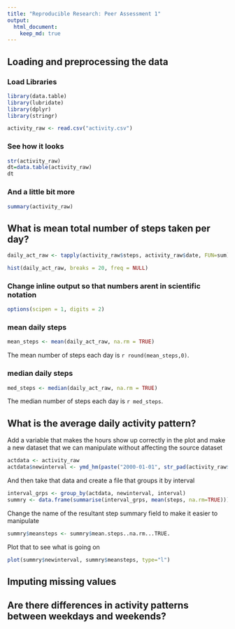 ```yaml
---
title: "Reproducible Research: Peer Assessment 1"
output: 
  html_document:
    keep_md: true
---
```



## Loading and preprocessing the data
### Load Libraries
```r
library(data.table)
library(lubridate)
library(dplyr)
library(stringr)

```  

```r
activity_raw <- read.csv("activity.csv")  
```
### See how it looks
```r
str(activity_raw)
dt=data.table(activity_raw)
dt
```
### And a little bit more
```r
summary(activity_raw)
```
## What is mean total number of steps taken per day?
```r
daily_act_raw <- tapply(activity_raw$steps, activity_raw$date, FUN=sum)
```

```r
hist(daily_act_raw, breaks = 20, freq = NULL)
```  

### Change inline output so that numbers arent in scientific notation
```r
options(scipen = 1, digits = 2)
```
### mean daily steps
```r
mean_steps <- mean(daily_act_raw, na.rm = TRUE)
```
The mean number of steps each day is `r round(mean_steps,0)`.   

### median daily steps
```r
med_steps <- median(daily_act_raw, na.rm = TRUE)
```
The median number of steps each day is `r med_steps`.   

## What is the average daily activity pattern?
Add a variable that makes the hours show up correctly in the plot and make a new dataset that we can manipulate without affecting the source dataset
```r
actdata <- activity_raw
actdata$newinterval <- ymd_hm(paste("2000-01-01", str_pad(activity_raw$interval, 4, pad = "0")))
```
And then take that data and create a file that groups it by interval
```r
interval_grps <- group_by(actdata, newinterval, interval)
summry <- data.frame(summarise(interval_grps, mean(steps, na.rm=TRUE)))
```
Change the name of the resultant step summary field to make it easier to manipulate
```r
summry$meansteps <- summry$mean.steps..na.rm...TRUE.
```
Plot that to see what is going on
```r
plot(summry$newinterval, summry$meansteps, type="l")
```
## Imputing missing values



## Are there differences in activity patterns between weekdays and weekends?
